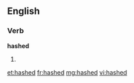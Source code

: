 ==English==

===Verb===
'''hashed'''

# {{past of|hash}}

[[et:hashed]]
[[fr:hashed]]
[[mg:hashed]]
[[vi:hashed]]